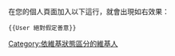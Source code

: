 <div style="float: right">{{User 絕對假定善意|category=}}</div>
在您的個人頁面加入以下這行，就會出現如右效果：
<pre>{{User 絕對假定善意}}</pre>

[[Category:依維基狀態區分的維基人|Category:依維基狀態區分的維基人]]